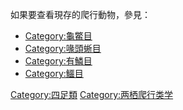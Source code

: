 {{Catnav|頁面分類|自然|生物|脊索動物門|脊椎動物亞門|frame=1}}
{{Catnav|頁面分類|自然|生物|动物|脊椎動物|frame=1}}
{{Catmore}}
{{Commonscat|Reptilia}}
如果要查看現存的爬行動物，參見：
* [[:Category:龟鳖目|Category:龜鱉目]]
* [[:Category:喙頭蜥目|Category:喙頭蜥目]]
* [[:Category:有鳞目|Category:有鱗目]]
* [[:Category:鱷目|Category:鱷目]]

[[Category:四足類|Category:四足類]]
[[Category:两栖爬行类学|Category:两栖爬行类学]]
